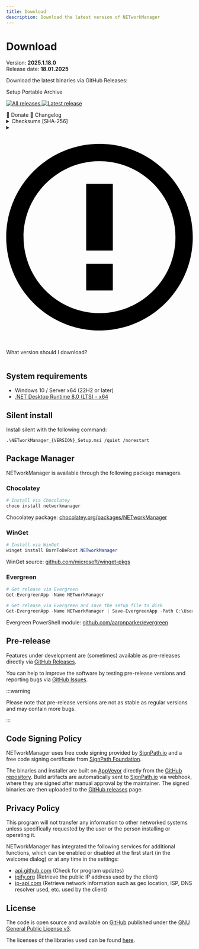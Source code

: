 ```yaml
---
title: Download
description: Download the latest version of NETworkManager
---
```



# Download

Version: **2025.1.18.0**<br />
Release date: **18.01.2025**

Download the latest binaries via GitHub Releases:

<div className={`${styles.centerButtonContainer} margin-bottom--lg`}>
  <Link
    className={`button button--primary ${styles.downloadButton}`}
    to="https://github.com/BornToBeRoot/NETworkManager/releases/download/2025.1.18.0/NETworkManager_2025.1.18.0_Setup.msi"
  >
    Setup
  </Link>
  <Link
    className={`button button--info ${styles.downloadButton}`}
    to="https://github.com/BornToBeRoot/NETworkManager/releases/download/2025.1.18.0/NETworkManager_2025.1.18.0_Portable.zip"
  >
    Portable
  </Link>
  <Link
    className={`button button--info ${styles.downloadButton}`}
    to="https://github.com/BornToBeRoot/NETworkManager/releases/download/2025.1.18.0/NETworkManager_2025.1.18.0_Archive.zip"
  >
    Archive
  </Link>
</div>

<div className={`${styles.shieldsContainer}`}>
  <p>
    <a
      className={`${styles.shields}`}
      href="https://github.com/BornToBeroot/NETworkManager/releases"
      target="_blank"
    >
      <img
        alt="All releases"
        src="https://img.shields.io/github/downloads/BornToBeroot/NETworkManager/total.svg?style=for-the-badge&logo=github"
      />
    </a>
    <a
      className={`${styles.shields}`}
      href="https://github.com/BornToBeroot/NETworkManager/releases/latest"
      target="_blank"
    >
      <img
        alt="Latest release"
        src="https://img.shields.io/github/downloads/BornToBeroot/NETworkManager/latest/total.svg?style=for-the-badge&logo=github"
      />
    </a>
  </p>
</div>

<div className={`${styles.centerButtonContainer} margin-bottom--lg`}>
  <Link
    className={`button button--secondary ${styles.additionalButton}`}
    to="https://github.com/BornToBeRoot/NETworkManager#-donate"
    target="_blank"
  >
    💖 Donate
  </Link>
  <Link
    className={`button button--secondary ${styles.additionalButton}`}
    to="/docs/changelog/2025-1-18-0"
    target="_blank"
  >
    📃 Changelog
  </Link>
</div>

<details>
  <summary>Checksums [SHA-256]</summary>
  <div>
    <p>SHA-256 checksums for the latest release:</p>
    <p>
      <b>Setup</b> (MSI-Installer)
      <pre>
        <code>
          0E8722AB821FDFC5079C8E914CDBC293F373F551924EFBA14CA4AF6E68B678F9
        </code>
      </pre>
      <b>Portable</b> (ZIP-Archive)
      <pre>
        <code>
          85000CC7E9892C14B3C1F7DE2D540A57E2C90CF5AE25E27960844751AADCF166
        </code>
      </pre>
      <b>Archive</b> (ZIP-Archive)
      <pre>
        <code>
          68FFC7A42F0CF27B83525BB6AE79C730C96C40A956869F5C45D60B97CCECAE74
        </code>
      </pre>
    </p>
    <p>Verify the file hash with the following PowerShell command:</p>
    <pre>
      <code class="language-powershell">
        Get-FileHash -Path .\NETworkManager_&#123;VERSION&#125;_Setup.msi
        -Algorithm SHA256
      </code>
    </pre>
    <p>
      Checksums for each release can be found on{" "}
      <a
        href="https://github.com/BornToBeRoot/NETworkManager/releases"
        target="_blank"
      >
        GitHub Releases
      </a>{" "}
      section.
    </p>
  </div>
</details>

<details>
  <summary>
    <svg viewBox="0 0 14 16">
      <path
        fill-rule="evenodd"
        d="M7 2.3c3.14 0 5.7 2.56 5.7 5.7s-2.56 5.7-5.7 5.7A5.71 5.71 0 0 1 1.3 8c0-3.14 2.56-5.7 5.7-5.7zM7 1C3.14 1 0 4.14 0 8s3.14 7 7 7 7-3.14 7-7-3.14-7-7-7zm1 3H6v5h2V4zm0 6H6v2h2v-2z"
      ></path>
    </svg>
    <p>What version should I download?</p>
  </summary>
  <div>
    <p>NETworkManager is available in three different versions:</p>
    <ul>
      <li>
        <b>Setup</b> (MSI-Installer): Recommended for most users, installs
        NETworkManager for all users on the system. Requires administrator
        privileges. Settings and profiles are stored in the user profile
        directory under <code>~\Documents\NETworkManager</code>.
      </li>
      <li>
        <b>Portable</b> (ZIP-Archive): Run NETworkManager without installation,
        e.g. from a USB stick or network share. Settings and profiles are stored
        in the same directory as the executable. Upgrades are supported by
        copying the <code>Profiles</code> and <code>Settings</code> directories
        to the new version.
      </li>
      <li>
        <b>Archive</b> (ZIP-Archive): Similar to Portable, but stores profiles
        and settings in the user profile directory under{" "}
        <code>~\Documents\NETworkManager</code>. This version might be useful
        for custom deployment scenarios (e.g. Terminal Server, Intune, etc.).
      </li>
    </ul>
  </div>
</details>

## System requirements

- Windows 10 / Server x64 (22H2 or later)
- [.NET Desktop Runtime 8.0 (LTS) - x64](https://dotnet.microsoft.com/en-us/download/dotnet/8.0/runtime)

## Silent install

Install silent with the following command:

```
.\NETworkManager_{VERSION}_Setup.msi /quiet /norestart
```

## Package Manager

NETworkManager is available through the following package managers.

### Chocolatey

```PowerShell
# Install via Chocolatey
choco install networkmanager
```

Chocolatey package: [chocolatey.org/packages/NETworkManager](https://chocolatey.org/packages/NETworkManager)

### WinGet

```PowerShell
# Install via WinGet
winget install BornToBeRoot.NETworkManager
```

WinGet source: [github.com/microsoft/winget-pkgs](https://github.com/microsoft/winget-pkgs/tree/master/manifests/b/BornToBeRoot/NETworkManager/)

### Evergreen

```PowerShell
# Get release via Evergreen
Get-EvergreenApp -Name NETworkManager

# Get release via Evergreen and save the setup file to disk
Get-EvergreenApp -Name NETworkManager | Save-EvergreenApp -Path C:\Users\$env:Username\Downloads\
```

Evergreen PowerShell module: [github.com/aaronparker/evergreen](https://github.com/aaronparker/evergreen)

## Pre-release

Features under development are (sometimes) available as pre-releases directly via [GitHub Releases](https://github.com/BornToBeRoot/NETworkManager/releases).

You can help to improve the software by testing pre-release versions and reporting bugs via [GitHub Issues](https://github.com/BornToBeRoot/NETworkManager/issues/new/choose).

:::warning

Please note that pre-release versions are not as stable as regular versions and may contain more bugs.

:::

## Code Signing Policy

NETworkManager uses free code signing provided by [SignPath.io](https://signpath.io/) and a free code signing certificate
from [SignPath Foundation](https://signpath.org/).

The binaries and installer are built on [AppVeyor](https://ci.appveyor.com/project/BornToBeRoot/networkmanager) directly from the [GitHub repository](https://github.com/BornToBeRoot/NETworkManager/blob/main/appveyor.yml).
Build artifacts are automatically sent to [SignPath.io](https://signpath.io/) via webhook, where they are signed after manual approval by the maintainer.
The signed binaries are then uploaded to the [GitHub releases](https://github.com/BornToBeRoot/NETworkManager/releases) page.

## Privacy Policy

This program will not transfer any information to other networked systems unless specifically requested
by the user or the person installing or operating it.

NETworkManager has integrated the following services for additional functions, which can be enabled or
disabled at the first start (in the welcome dialog) or at any time in the settings:

- [api.github.com](https://docs.github.com/en/site-policy/privacy-policies/github-general-privacy-statement) (Check for program updates)
- [ipify.org](https://www.ipify.org/) (Retrieve the public IP address used by the client)
- [ip-api.com](https://ip-api.com/docs/legal) (Retrieve network information such as geo location, ISP, DNS resolver used, etc. used by the client)

## License

The code is open source and available on [GitHub](https://github.com/BornToBeRoot/NETworkManager) published under the [GNU General Public License v3](https://github.com/BornToBeRoot/NETworkManager/blob/main/LICENSE).

The licenses of the libraries used can be found [here](https://github.com/BornToBeRoot/NETworkManager/tree/main/Source/NETworkManager.Documentation/Licenses).
